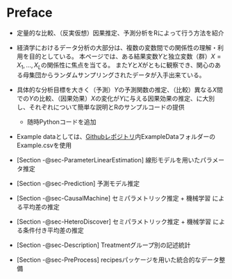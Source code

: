 # Preface {.unnumbered}

- 定量的な比較、（反実仮想）因果推定、予測分析をRによって行う方法を紹介

- 経済学におけるデータ分析の大部分は、複数の変数間での関係性の理解・利用を目的としている。
本ページでは、ある結果変数$Y$と独立変数（群）$X=X_1,...,X_L$の関係性に焦点を当てる。
また$Y$と$X$がともに観察でき、関心のある母集団からランダムサンプリングされたデータが入手出来ている。

- 具体的な分析目標を大きく（予測）$Y$の予測関数の推定、（比較）異なる$X$間での$Y$の比較、（因果効果）$X$の変化が$Y$に与える因果効果の推定、に大別し、それぞれについて簡単な説明とRのサンプルコードの提供

    - 随時Pythonコードを追加

- Example dataとしては、[Githubレポジトリ](https://github.com/tetokawata/BookEmiricalSocialML)内ExampleDataフォルダーのExample.csvを使用

- [Section -@sec-ParameterLinearEstimation] 線形モデルを用いたパラメータ推定

- [Section -@sec-Prediction] 予測モデル推定

- [Section -@sec-CausalMachine] セミパラメトリック推定 $+$ 機械学習 による平均差の推定

- [Section -@sec-HeteroDiscover] セミパラメトリック推定 $+$ 機械学習 による条件付き平均差の推定

- [Section -@sec-Description] Treatmentグループ別の記述統計

- [Section -@sec-PreProcess] recipesパッケージを用いた統合的なデータ整備
